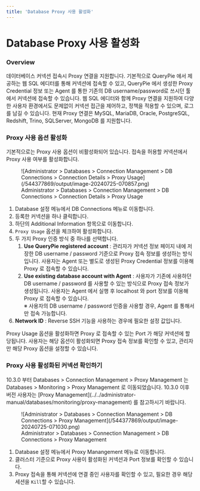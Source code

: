 ```yaml
---
title: 'Database Proxy 사용 활성화'
---
```



# Database Proxy 사용 활성화

### Overview

데이터베이스 커넥션 접속시 Proxy 연결을 지원합니다. 기본적으로 QueryPie 에서 제공하는 웹 SQL 에디터를 통해 커넥션에 접속할 수 있고, QueryPie 에서 생성한 Proxy Credential 정보 또는 Agent 를 통한 기존의 DB username/password로 쓰시던 툴에서 커넥션에 접속할 수 있습니다. 웹 SQL 에디터와 함께 Proxy 연결을 지원하여 다양한 사용자 환경에서도 문제없이 커넥션 접근을 제어하고, 정책을 적용할 수 있으며, 로그를 남길 수 있습니다. 현재 Proxy 연결은 MySQL, MariaDB, Oracle, PostgreSQL, Redshift, Trino, SQLServer, MongoDB 를 지원합니다.


### Proxy 사용 옵션 활성화

기본적으로는 Proxy 사용 옵션이 비활성화되어 있습니다. 접속을 허용할 커넥션에서 Proxy 사용 여부를 활성화합니다.

<figure data-layout="center" data-align="center">
![Administrator &gt; Databases &gt; Connection Management &gt; DB Connections &gt; Connection Details &gt; Proxy Usage](/544377869/output/image-20240725-070857.png)
<figcaption>
Administrator &gt; Databases &gt; Connection Management &gt; DB Connections &gt; Connection Details &gt; Proxy Usage
</figcaption>
</figure>

1. Database 설정 메뉴에서 DB Connections 메뉴로 이동합니다.
2. 등록한 커넥션을 하나 클릭합니다.
3. 하단의 Additional Information 항목으로 이동합니다.
4. `Proxy Usage` 옵션을 체크하여 활성화합니다.
5. 두 가지 Proxy 인증 방식 중 하나를 선택합니다.
    1.  **Use QueryPie registered account** : 관리자가 커넥션 정보 페이지 내에 저장한 DB username / password 기준으로 Proxy 접속 정보를 생성하는 방식입니다. 사용자는 Agent 또는 별도로 생성된 Proxy Credential 정보를 이용해 Proxy 로 접속할 수 있습니다.
    2.  **Use existing database account with Agent**  : 사용자가 기존에 사용하던 DB username / password 를 사용할 수 있는 방식으로 Proxy 접속 정보가 생성됩니다. 사용자는 Agent 에서 실행 후 localhost 와 port 정보를 이용해 Proxy 로 접속할 수 있습니다. <br/> ※ 사용자의 DB username / password 인증을 사용할 경우, Agent 를 통해서만 접속 가능합니다.
6.  **Network ID**  : Reverse SSH 기능을 사용하는 경우에 필요한 설정 값입니다.

Proxy Usage 옵션을 활성화하면 Proxy 로 접속할 수 있는 Port 가 해당 커넥션에 할당됩니다. 사용자는 해당 옵션이 활성화되면 Proxy 접속 정보를 확인할 수 있고, 관리자만 해당 Proxy 옵션을 설정할 수 있습니다.


### Proxy 사용 활성화된 커넥션 확인하기

<Callout type="info">
10.3.0 부터 Databases &gt; Connection Management &gt; Proxy Management 는 Databases &gt; Monitoring &gt; Proxy Management 로 이동되었습니다. 10.3.0 이후 버전 사용자는 [Proxy Management](../../administrator-manual/databases/monitoring/proxy-management) 를 참고하시기 바랍니다.
</Callout>

<figure data-layout="center" data-align="center">
![Administrator &gt; Databases &gt; Connection Management &gt; DB Connections &gt; Proxy Management](/544377869/output/image-20240725-071030.png)
<figcaption>
Administrator &gt; Databases &gt; Connection Management &gt; DB Connections &gt; Proxy Management
</figcaption>
</figure>

1. Database 설정 메뉴에서 Proxy Manangement 메뉴로 이동합니다.
2. 클러스터 기준으로 Proxy 사용이 활성화된 커넥션과 Port 정보를 확인할 수 있습니다.
3. Proxy 접속을 통해 커넥션에 연결 중인 사용자를 확인할 수 있고, 필요한 경우 해당 세션을 `Kill`할 수 있습니다.


